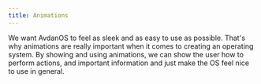 ```yaml
---
title: Animations
---
```



We want AvdanOS to feel as sleek and as easy to use as possible. That's why animations are really important when it comes to creating an operating system. By showing and using animations, we can show the user how to perform actions, and important information and just make the OS feel nice to use in general.

<AutoPlay src="/vid/animation-1.webm" />

